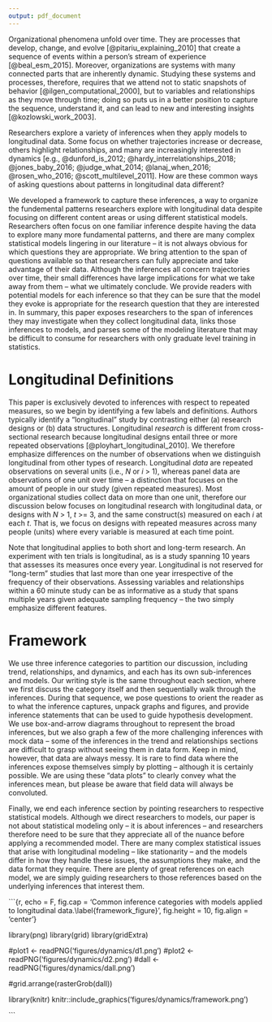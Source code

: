 ```yaml
---
output: pdf_document
---
```


Organizational phenomena unfold over time. They are processes that develop, change, and evolve [@pitariu_explaining_2010] that create a sequence of events within a person's stream of experience [@beal_esm_2015]. Moreover, organizations are systems with many connected parts that are inherently dynamic. Studying these systems and processes, therefore, requires that we attend not to static snapshots of behavior [@ilgen_computational_2000], but to variables and relationships as they move through time; doing so puts us in a better position to capture the sequence, understand it, and can lead to new and interesting insights [@kozlowski_work_2003].

Researchers explore a variety of inferences when they apply models to longitudinal data. Some focus on whether trajectories increase or decrease, others highlight relationships, and many are increasingly interested in dynamics [e.g., @dunford_is_2012; @hardy_interrelationships_2018; @jones_baby_2016; @judge_what_2014; @lanaj_when_2016; @rosen_who_2016; @scott_multilevel_2011]. How are these common ways of asking questions about patterns in longitudinal data different? 

We developed a framework to capture these inferences, a way to organize the fundemental patterns researchers explore with longitudinal data despite focusing on different content areas or using different statistical models. Researchers often focus on one familiar inference despite having the data to explore many more fundamental patterns, and there are many complex statistical models lingering in our literature -- it is not always obvious for which questions they are appropriate. We bring attention to the span of questions available so that researchers can fully appreciate and take advantage of their data. Although the inferences all concern trajectories over time, their small differences have large implications for what we take away from them -- what we ultimately conclude. We provide readers with potential models for each inference so that they can be sure that the model they evoke is appropriate for the research question that they are interested in. In summary, this paper exposes researchers to the span of inferences they may investigate when they collect longitudinal data, links those inferences to models, and parses some of the modeling literature that may be difficult to consume for researchers with only graduate level training in statistics.

# Longitudinal Definitions

This paper is exclusively devoted to inferences with respect to repeated measures, so we begin by identifying a few labels and definitions. Authors typically identify a "longitudinal" study by contrasting either (a) research designs or (b) data structures. Longitudinal *research* is different from cross-sectional research because longitudinal designs entail three or more repeated observations [@ployhart_longitudinal_2010]. We therefore emphasize differences on the number of observations when we distinguish longitudinal from other types of research. Longitudinal *data* are repeated observations on several units (i.e., $N$ or $i$ > 1), whereas panel data are observations of one unit over time -- a distinction that focuses on the amount of people in our study (given repeated measures). Most organizational studies collect data on more than one unit, therefore our discussion below focuses on longitudinal research with longitudinal data, or designs with $N$ > 1, $t$ >= 3, and the same construct(s) measured on each $i$ at each $t$. That is, we focus on designs with repeated measures across many people (units) where every variable is measured at each time point. 

Note that longitudinal applies to both short and long-term research. An experiment with ten trials is longitudinal, as is a study spanning 10 years that assesses its measures once every year. Longitudinal is not reserved for "long-term" studies that last more than one year irrespective of the frequency of their observations. Assessing variables and relationships within a 60 minute study can be as informative as a study that spans multiple years given adequate sampling frequency -- the two simply emphasize different features.

# Framework

We use three inference categories to partition our discussion, including trend, relationships, and dynamics, and each has its own sub-inferences and models. Our writing style is the same throughout each section, where we first discuss the category itself and then sequentially walk through the inferences. During that sequence, we pose questions to orient the reader as to what the inference captures, unpack graphs and figures, and provide inference statements that can be used to guide hypothesis development. We use box-and-arrow diagrams throughout to represent the broad inferences, but we also graph a few of the more challenging inferences with mock data -- some of the inferences in the trend and relationships sections are difficult to grasp without seeing them in data form. Keep in mind, however, that data are always messy. It is rare to find data where the inferences expose themselves simply by plotting -- although it is certainly possible. We are using these "data plots" to clearly convey what the inferences mean, but please be aware that field data will always be convoluted.

Finally, we end each inference section by pointing researchers to respective statistical models. Although we direct researchers to models, our paper is not about statistical modeling only -- it is about inferences -- and researchers therefore need to be sure that they appreciate all of the nuance before applying a recommended model. There are many complex statistical issues that arise with longitudinal modeling -- like stationarity -- and the models differ in how they handle these issues, the assumptions they make, and the data format they require. There are plenty of great references on each model, we are simply guiding researchers to those references based on the underlying inferences that interest them.

```{r, echo = F, fig.cap = 'Common inference categories with models applied to longitudinal data.\\label{framework_figure}', fig.height = 10, fig.align = 'center'}

library(png)
library(grid)
library(gridExtra)

#plot1 <- readPNG('figures/dynamics/d1.png')
#plot2 <- readPNG('figures/dynamics/d2.png')
#dall <- readPNG('figures/dynamics/dall.png')

#grid.arrange(rasterGrob(dall))

library(knitr)
knitr::include_graphics('figures/dynamics/framework.png')

```

